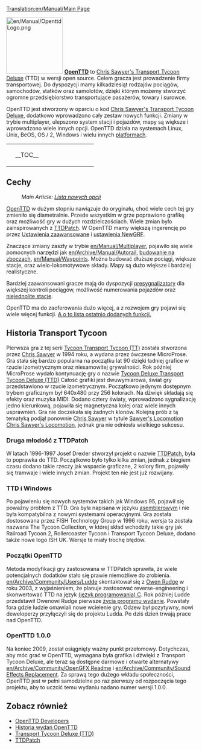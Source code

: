 [[Translation:en/Manual/Main Page]]
{{pl/Manual/Spis treści}}
{{en/Translation|origin= en/Manual/Main Page
|from  = en
|to    = pl
|Percentage =99
}}
{{pl/Niekompletne}}

[[File:en/Manual/OpenttdLogo.png|left|150px]]
[http://www.openttd.org/ '''OpenTTD'''] to [http://www.chrissawyer.com/info.htm Chris Sawyer's Transport Tycoon Deluxe] (TTD) w wersji open source. Celem gracza jest prowadzenie firmy transportowej. Do dyspozycji mamy kilkadziesiąt rodzajów pociągów, samochodów, statków oraz samolotów, dzięki którym możemy stworzyć ogromne przedsiębiorstwo transportujące pasażerów, towary i surowce.


OpenTTD jest stworzony w oparciu  o kod [http://www.chrissawyer.com/info.htm Chris Sawyer's Transport Tycoon Deluxe], dodatkowo wprowadzono cały zestaw nowych funkcji. Zmiany w trybie multiplayer, ulepszono system stacji i pojazdów, mapy są większe i wprowadzono wiele innych opcji. OpenTTD działa na systemach Linux, Unix, BeOS, OS / 2, Windows i wielu innych  [[en/Archive/Compilation and Ports/Operating system|platformach]].

{| align="center"
|colspan=2 style="background:none; border:0px"|
|width=200 style="background:none; border:0px"| __TOC__
|style="background:none; border:0px"| [[File:pl/Intro screen.png|frame|center|OpenTTD - [[en/Manual/Game interface#main-window-contents|obrazek powitalny]]]]
|}

==Cechy==
:''Main Article: [[pl/Lista nowych opcji|Lista nowych opcji]]''

[http://www.openttd.org/ OpenTTD] w dużym stopniu nawiązuje do oryginału, choć wiele cech tej gry zmieniło się diametralnie. Przede wszystkim w grze poprawiono grafikę oraz możliwość gry w dużych rozdzielczościach. Wiele zmian było zainspirowanych z [http://www.ttdpatch.net/ TTDPatch]. W OpenTTD mamy większą ingerencję po przez [[en/Archive/Manual/Settings/Advanced Settings|Ustawienia zaawansowane]] i [[en/Manual/NewGRF|ustawienia NewGRF]].

Znaczące zmiany zaszły w trybie [[en/Manual/Multiplayer]], pojawiło się wiele pomocnych narzędzi jak [[en/Archive/Manual/Autorail]], [[en/Archive/Manual/Settings/Build on slopes|budowanie na zboczach]], [[en/Manual/Waypoints]]. Można budować dłuższe pociągi, większe stacje, oraz wielo-lokomotywowe składy. Mapy są dużo większe i bardziej realistyczne.

Bardziej zaawansowani gracze mają do dyspozycji [[en/Manual/Signals#pre-signals|presygnalizatory]] dla większej kontroli pociągów, możliwość numerowania pojazdów oraz [[en/Archive/Manual/Settings/Nonuniform stations|niejednolite stacje]].

OpenTTD ma do zaoferowania dużo więcej, a z rozwojem gry pojawi się wiele więcej funkcji. [[en/Archive/Lists/List of New Features|A o to lista ostatnio dodanych funkcji.]]


 

==Historia Transport Tycoon==
Pierwsza gra z tej serii [https://www.wikipedia.org/wiki/pl:Transport Tycoon Transport Tycoon (TT)] została stworzona przez [http://www.chrissawyer.com/ Chris Sawyer] w 1994 roku, a wydana przez ówczesne MicroProse. Gra stała się bardzo popularna na początku lat 90 dzięki ładniej grafice w rzucie izometrycznym oraz niesamowitej grywalności. Rok później MicroProse wydało kontynuację gry o nazwie [https://www.wikipedia.org/wiki/pl:Transport Tycoon Deluxe Transport Tycoon Deluxe (TTD)] Całość grafiki jest dwuwymiarowa, świat gry przedstawiono w rzucie izometrycznym. Początkowo jedynym dostępnym trybem graficznym był 640x480 przy 256 kolorach. Na dźwięk składają się efekty oraz muzyka MIDI.
Dodano cztery światy, wprowadzono sygnalizację jedno kierunkową, pojawiła się magnetyczna kolej oraz wiele innych usprawnień. Gra nie doczekała się żadnych klonów. Kolejną prób z tą tematyką podjął ponownie [http://www.chrissawyer.com/ Chris Sawyer] w tytule [https://www.wikipedia.org/wiki/pl:Chris Sawyer's Locomotion Chris Sawyer's Locomotion], jednak gra nie odniosła wielkiego sukcesu.

===Druga młodość z TTDPatch===
W latach 1996-1997 Josef Drexler stworzył projekt o nazwie [http://www.ttdpatch.net/ TTDPatch], była to poprawka do TTD. Początkowo było tylko kilka zmian, jednak z biegiem czasu dodano takie rzeczy jak wsparcie graficzne, 2 kolory firm, pojawiły się tramwaje i wiele innych zmian. Projekt ten nie jest już rozwijany.

===TTD i Windows===
Po pojawieniu się nowych systemów takich jak Windows 95, pojawił się poważny problem z TTD. Gra była napisana w języku [https://www.wikipedia.org/wiki/pl:Asembler asemblerowym] i nie była kompatybilna z nowymi systemami operacyjnymi. Gra została dostosowana przez FISH Technology Group w 1996 roku, wersja ta została nazwana The Tycoon Collection, w której skład wchodziły takie gry jak Railroad Tycoon 2, Rollercoaster Tycoon i Transport Tycoon Deluxe, dodano także nowe logo ISH UK. Wersje te miały trochę błędów.

===Początki OpenTTD===
Metoda modyfikacji gry zastosowana w TTDPatch sprawiła, że wiele potencjalnych dodatków stało się prawie niemożliwe do zrobienia. [[en/Archive/Community/Users/Ludde]] skontaktował się z [http://www.tt-forums.net/ Owen Rudge] w roku 2003, z wyjaśnieniem, że planuje zastosować reverse-engineering i skonwertować TTD na język [https://www.wikipedia.org/wiki/C (język programowania) C]. Rok później Ludde przedstawił Owenowi Rudge pierwsze [https://www.wikipedia.org/wiki/Cykl życia programu wydanie]. Powstały fora gdzie ludzie omawiali nowe wcielenie gry. Odzew był pozytywny, nowi deweloperzy przyłączyli się do projektu Ludda. Po dziś dzień trwają prace nad OpenTTD.

===OpenTTD 1.0.0===
Na koniec 2009, został osiągnięty ważny punkt przełomowy. Dotychczas, aby móc grać w OpenTTD, wymagana była grafika i dźwięki z Transport Tycoon Deluxe, ale teraz są dostępne darmowe i otwarte alternatywy [[en/Archive/Community/OpenGFX Readme]] i [[en/Archive/Community/Sound Effects Replacement]]. Za sprawą tego dużego wkładu społeczności, OpenTTD jest w pełni samodzielne po raz pierwszy od rozpoczęcia tego projektu, aby to uczcić temu wydaniu nadano numer wersji 1.0.0.

==Zobacz również==
*[[en/Archive/Community/Developers|OpenTTD Developers]]
*[[en/Archive/OpenTTD/Main Page|Historia wydań OpenTTD]]
*[https://www.wikipedia.org/wiki/pl:Transport_Tycoon Transport Tycoon Deluxe (TTD)]
*[http://www.ttdpatch.net/ TTDPatch]